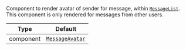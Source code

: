 Component to render avatar of sender for message, within [`MessageList`](/reactnative/ui-components/message-list). This component is only rendered for messages from other users.

| Type | Default |
| - | - |
| component | [`MessageAvatar`](/reactnative/ui-components/message-avatar) |
